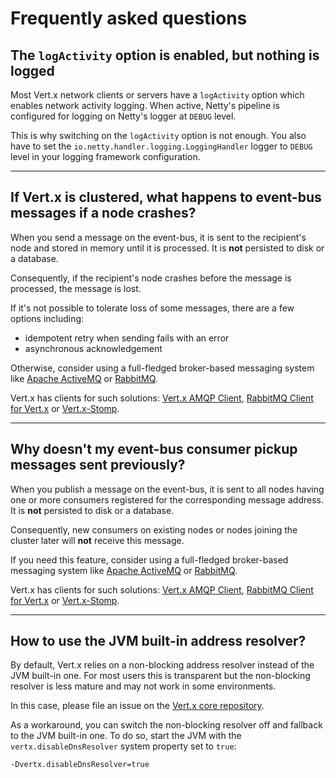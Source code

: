 
# Frequently asked questions

## The `logActivity` option is enabled, but nothing is logged

Most Vert.x network clients or servers have a `logActivity` option which enables network activity logging.
When active, Netty's pipeline is configured for logging on Netty's logger at `DEBUG` level.

This is why switching on the `logActivity` option is not enough.
You also have to set the `io.netty.handler.logging.LoggingHandler` logger to `DEBUG` level in your logging framework configuration.

___

## If Vert.x is clustered, what happens to event-bus messages if a node crashes?

When you send a message on the event-bus, it is sent to the recipient's node and stored in memory until it is processed.
It is **not** persisted to disk or a database.

Consequently, if the recipient's node crashes before the message is processed, the message is lost.

If it's not possible to tolerate loss of some messages, there are a few options including:

- idempotent retry when sending fails with an error
- asynchronous acknowledgement

Otherwise, consider using a full-fledged broker-based messaging system like [Apache ActiveMQ](http://activemq.apache.org/) or [RabbitMQ](https://www.rabbitmq.com/).

Vert.x has clients for such solutions: [Vert.x AMQP Client](https://vertx.io/docs/vertx-amqp-client/java/), [RabbitMQ Client for Vert.x](https://vertx.io/docs/vertx-rabbitmq-client/java/) or [Vert.x-Stomp](https://vertx.io/docs/vertx-stomp/java/).

___

## Why doesn't my event-bus consumer pickup messages sent previously?

When you publish a message on the event-bus, it is sent to all nodes having one or more consumers registered for the corresponding message address.
It is **not** persisted to disk or a database.

Consequently, new consumers on existing nodes or nodes joining the cluster later will **not** receive this message.

If you need this feature, consider using a full-fledged broker-based messaging system like [Apache ActiveMQ](http://activemq.apache.org/) or [RabbitMQ](https://www.rabbitmq.com/).

Vert.x has clients for such solutions: [Vert.x AMQP Client](https://vertx.io/docs/vertx-amqp-client/java/), [RabbitMQ Client for Vert.x](https://vertx.io/docs/vertx-rabbitmq-client/java/) or [Vert.x-Stomp](https://vertx.io/docs/vertx-stomp/java/).

___

## How to use the JVM built-in address resolver?

By default, Vert.x relies on a non-blocking address resolver instead of the JVM built-in one.
For most users this is transparent but the non-blocking resolver is less mature and may not work in some environments.

In this case, please file an issue on the [Vert.x core repository](https://github.com/eclipse-vertx/vert.x/issues).

As a workaround, you can switch the non-blocking resolver off and fallback to the JVM built-in one.
To do so, start the JVM with the `vertx.disableDnsResolver` system property set to `true`:

```text
-Dvertx.disableDnsResolver=true
```
